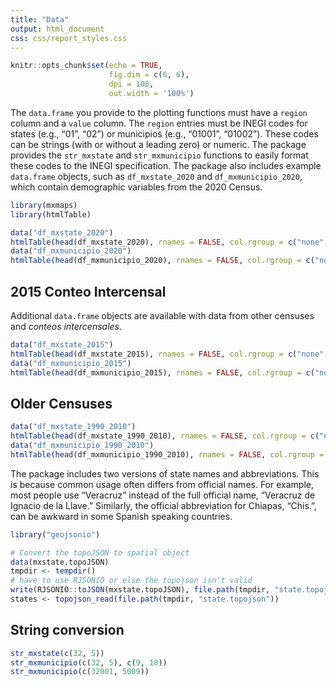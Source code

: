 ```yaml
---
title: "Data"
output: html_document
css: css/report_styles.css
---
```


```r
knitr::opts_chunk$set(echo = TRUE,
                      fig.dim = c(6, 6),
                      dpi = 100,
                      out.width = '100%')
```

The `data.frame` you provide to the plotting functions must
have a `region` column and a `value` column. The `region`
entries must be INEGI codes for states (e.g., "01", "02") or
municipios (e.g., "01001", "01002"). These codes can be
strings (with or without a leading zero) or numeric. The
package provides the `str_mxstate` and `str_mxmunicipio`
functions to easily format these codes to the INEGI
specification. The package also includes example
`data.frame` objects, such as `df_mxstate_2020` and
`df_mxmunicipio_2020`, which contain demographic variables
from the 2020 Census.

```r
library(mxmaps)
library(htmlTable)

data("df_mxstate_2020")
htmlTable(head(df_mxstate_2020), rnames = FALSE, col.rgroup = c("none", "#F7F7F7"))
data("df_mxmunicipio_2020")
htmlTable(head(df_mxmunicipio_2020), rnames = FALSE, col.rgroup = c("none", "#F7F7F7"))
```

## 2015 Conteo Intercensal

Additional `data.frame` objects are available with data
from other censuses and *conteos intercensales*.

```r
data("df_mxstate_2015")
htmlTable(head(df_mxstate_2015), rnames = FALSE, col.rgroup = c("none", "#F7F7F7"))
data("df_mxmunicipio_2015")
htmlTable(head(df_mxmunicipio_2015), rnames = FALSE, col.rgroup = c("none", "#F7F7F7"))
```

## Older Censuses

```r
data("df_mxstate_1990_2010")
htmlTable(head(df_mxstate_1990_2010), rnames = FALSE, col.rgroup = c("none", "#F7F7F7"))
data("df_mxmunicipio_1990_2010")
htmlTable(head(df_mxmunicipio_1990_2010), rnames = FALSE, col.rgroup = c("none", "#F7F7F7"))
```

The package includes two versions of state names and
abbreviations. This is because common usage often differs
from official names. For example, most people use "Veracruz"
instead of the full official name, "Veracruz de Ignacio de
la Llave." Similarly, the official abbreviation for Chiapas,
"Chis.", can be awkward in some Spanish speaking countries.

```r
library("geojsonio")

# Convert the topoJSON to spatial object
data(mxstate.topoJSON)
tmpdir <- tempdir()
# have to use RJSONIO or else the topojson isn't valid
write(RJSONIO::toJSON(mxstate.topoJSON), file.path(tmpdir, "state.topojson"))
states <- topojson_read(file.path(tmpdir, "state.topojson"))
```

## String conversion

```r
str_mxstate(c(32, 5))
str_mxmunicipio(c(32, 5), c(9, 18))
str_mxmunicipio(c(32001, 5009))
```
